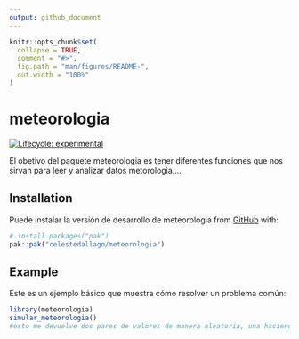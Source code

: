 ```yaml
---
output: github_document
---
```


<!-- README.md is generated from README.Rmd. Please edit that file -->

```r
knitr::opts_chunk$set(
  collapse = TRUE,
  comment = "#>",
  fig.path = "man/figures/README-",
  out.width = "100%"
)
```

# meteorologia

<!-- badges: start -->
[![Lifecycle: experimental](https://img.shields.io/badge/lifecycle-experimental-orange.svg)](https://lifecycle.r-lib.org/articles/stages.html#experimental)
<!-- badges: end -->

El obetivo del paquete meteorologia es tener diferentes funciones que nos sirvan para leer y analizar datos metorologia....

## Installation

Puede instalar la versión de desarrollo de meteorologia from [GitHub](https://github.com/) with:

``` r
# install.packages("pak")
pak::pak("celestedallago/meteorologia")
```

## Example

Este es un ejemplo básico que muestra cómo resolver un problema común:

```r
library(meteorologia)
simular_meteorologia()
#esto me devuelve dos pares de valores de manera aleatoria, una haciendo referencia a la temperatura y otro a la precipitacion
```

